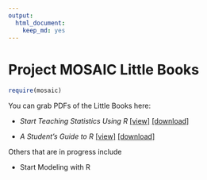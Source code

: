 ```yaml
---
output:
  html_document:
    keep_md: yes
---
```

Project MOSAIC Little Books
===============

```r
require(mosaic)
```

You can grab PDFs of the Little Books here:

 * *Start Teaching Statistics Using R*
 [[view]](Starting/MOSAIC-StartTeaching.pdf)
 [[download]](../../raw/master/Starting/MOSAIC-StartTeaching.pdf)
 
 * *A Student's Guide to R* 
 [[view]](StudentGuide/MOSAIC-StudentGuide.pdf)
 [[download]](../../raw/master/StudentGuide/MOSAIC-StudentGuide.pdf)

Others that are in progress include
 
 * Start Modeling with R

